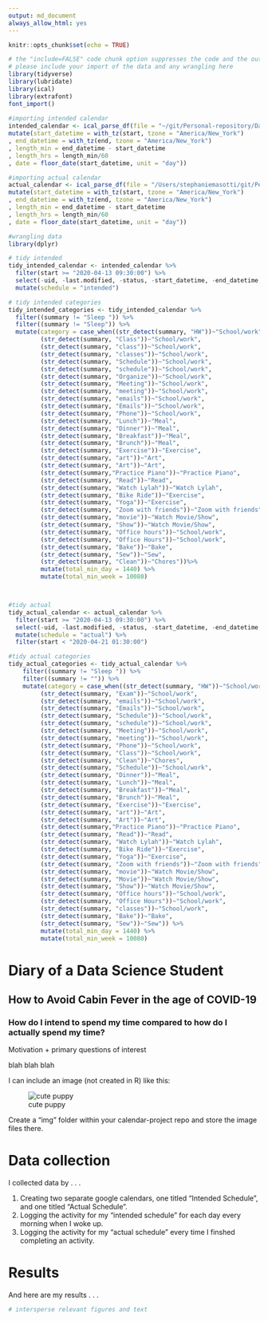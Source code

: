 ```yaml
---
output: md_document
always_allow_html: yes
---
```


```r
knitr::opts_chunk$set(echo = TRUE)
```


```r
# the "include=FALSE" code chunk option suppresses the code and the output from this chunk from appearing in the knit file
# please include your import of the data and any wrangling here
library(tidyverse)
library(lubridate)
library(ical)
library(extrafont)
font_import()
   
#importing intended calendar
intended_calendar <- ical_parse_df(file = "~/git/Personal-repository/Data_Science_Final_Project/Intended_Schedule/intended_smasotti21@gmail.com.ics") %>%
mutate(start_datetime = with_tz(start, tzone = "America/New_York")
, end_datetime = with_tz(end, tzone = "America/New_York")
, length_min = end_datetime - start_datetime
, length_hrs = length_min/60
, date = floor_date(start_datetime, unit = "day"))

#importing actual calendar
actual_calendar <- ical_parse_df(file = "/Users/stephaniemasotti/git/Personal-repository/Data_Science_Final_Project/actual.ics") %>%
mutate(start_datetime = with_tz(start, tzone = "America/New_York")
, end_datetime = with_tz(end, tzone = "America/New_York")
, length_min = end_datetime - start_datetime
, length_hrs = length_min/60
, date = floor_date(start_datetime, unit = "day"))

#wrangling data 
library(dplyr)

# tidy intended 
tidy_intended_calendar <- intended_calendar %>%
  filter(start >= "2020-04-13 09:30:00") %>%
  select(-uid, -last.modified, -status, -start_datetime, -end_datetime, -description) %>%
  mutate(schedule = "intended")

# tidy intended categories 
tidy_intended_categories <- tidy_intended_calendar %>%
  filter((summary != "Sleep ")) %>%
  filter((summary != "Sleep")) %>%
  mutate(category = case_when((str_detect(summary, "HW"))~"School/work", 
         (str_detect(summary, "Class"))~"School/work", 
         (str_detect(summary, "class"))~"School/work", 
         (str_detect(summary, "classes"))~"School/work",
         (str_detect(summary, "Schedule"))~"School/work",
         (str_detect(summary, "schedule"))~"School/work",
         (str_detect(summary, "Organize"))~"School/work",
         (str_detect(summary, "Meeting"))~"School/work",
         (str_detect(summary, "meeting"))~"School/work",
         (str_detect(summary, "emails"))~"School/work",
         (str_detect(summary, "Emails"))~"School/work",
         (str_detect(summary, "Phone"))~"School/work",
         (str_detect(summary, "Lunch"))~"Meal", 
         (str_detect(summary, "Dinner"))~"Meal", 
         (str_detect(summary, "Breakfast"))~"Meal", 
         (str_detect(summary, "Brunch"))~"Meal",
         (str_detect(summary, "Exercise"))~"Exercise", 
         (str_detect(summary, "art"))~"Art",
         (str_detect(summary, "Art"))~"Art",
         (str_detect(summary,"Practice Piano"))~"Practice Piano", 
         (str_detect(summary, "Read"))~"Read", 
         (str_detect(summary, "Watch Lylah"))~"Watch Lylah", 
         (str_detect(summary, "Bike Ride"))~"Exercise", 
         (str_detect(summary, "Yoga"))~"Exercise",
         (str_detect(summary, "Zoom with friends"))~"Zoom with friends",
         (str_detect(summary, "movie"))~"Watch Movie/Show", 
         (str_detect(summary, "Show"))~"Watch Movie/Show", 
         (str_detect(summary, "Office hours"))~"School/work", 
         (str_detect(summary, "Office Hours"))~"School/work", 
         (str_detect(summary, "Bake"))~"Bake", 
         (str_detect(summary, "Sew"))~"Sew", 
         (str_detect(summary, "Clean"))~"Chores"))%>%
         mutate(total_min_day = 1440) %>%
         mutate(total_min_week = 10080)



#tidy actual 
tidy_actual_calendar <- actual_calendar %>%
  filter(start >= "2020-04-13 09:30:00") %>%
  select(-uid, -last.modified, -status, -start_datetime, -end_datetime, -description) %>%
  mutate(schedule = "actual") %>%
  filter(start < "2020-04-21 01:30:00")

#tidy actual categories 
tidy_actual_categories <- tidy_actual_calendar %>%
    filter((summary != "Sleep ")) %>%
    filter((summary != "")) %>%
    mutate(category = case_when((str_detect(summary, "HW"))~"School/work", 
         (str_detect(summary, "Exam"))~"School/work",
         (str_detect(summary, "emails"))~"School/work",
         (str_detect(summary, "Emails"))~"School/work",
         (str_detect(summary, "Schedule"))~"School/work",
         (str_detect(summary, "schedule"))~"School/work",
         (str_detect(summary, "Meeting"))~"School/work",
         (str_detect(summary, "meeting"))~"School/work",
         (str_detect(summary, "Phone"))~"School/work",
         (str_detect(summary, "Class"))~"School/work", 
         (str_detect(summary, "Clean"))~"Chores", 
         (str_detect(summary, "Schedule"))~"School/work",
         (str_detect(summary, "Dinner"))~"Meal", 
         (str_detect(summary, "Lunch"))~"Meal", 
         (str_detect(summary, "Breakfast"))~"Meal", 
         (str_detect(summary, "Brunch"))~"Meal",
         (str_detect(summary, "Exercise"))~"Exercise", 
         (str_detect(summary, "art"))~"Art",
         (str_detect(summary, "Art"))~"Art",
         (str_detect(summary,"Practice Piano"))~"Practice Piano", 
         (str_detect(summary, "Read"))~"Read", 
         (str_detect(summary, "Watch Lylah"))~"Watch Lylah", 
         (str_detect(summary, "Bike Ride"))~"Exercise", 
         (str_detect(summary, "Yoga"))~"Exercise",
         (str_detect(summary, "Zoom with friends"))~"Zoom with friends",
         (str_detect(summary, "movie"))~"Watch Movie/Show", 
         (str_detect(summary, "Movie"))~"Watch Movie/Show", 
         (str_detect(summary, "Show"))~"Watch Movie/Show", 
         (str_detect(summary, "Office hours"))~"School/work", 
         (str_detect(summary, "Office Hours"))~"School/work", 
         (str_detect(summary, "classes"))~"School/work", 
         (str_detect(summary, "Bake"))~"Bake", 
         (str_detect(summary, "Sew"))~"Sew")) %>%
         mutate(total_min_day = 1440) %>%
         mutate(total_min_week = 10080)

```

# Diary of a Data Science Student
## How to Avoid Cabin Fever in the age of COVID-19
### How do I intend to spend my time compared to how do I actually spend my time?

Motivation + primary questions of interest

blah blah blah

I can include an image (not created in R) like this:

![cute puppy](~/git/calendar-project/cute_puppy.png)

Create a "img" folder within your calendar-project repo and store the image files there.

# Data collection

I collected data by . . . 

1. Creating two separate google calendars, one titled "Intended Schedule", and one titled "Actual Schedule".
2. Logging the activity for my "intended schedule" for each day every morning when I woke up.
3. Logging the activity for my "actual schedule" every time I finshed completing an activity.

# Results

And here are my results . . .

```r
# intersperse relevant figures and text
```
